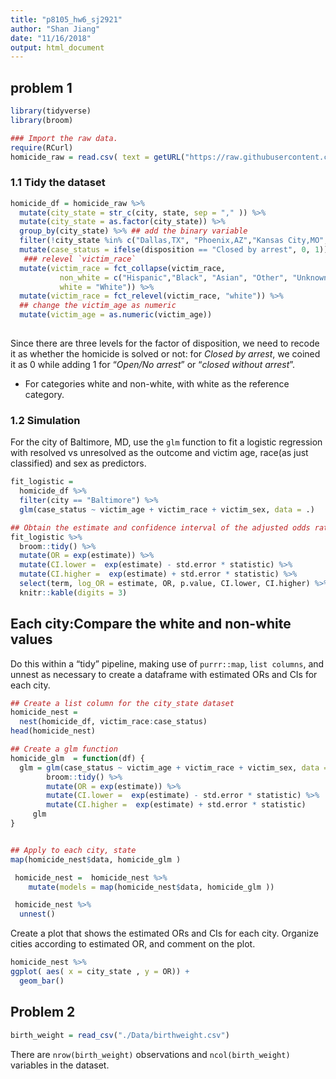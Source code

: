 ```yaml
---
title: "p8105_hw6_sj2921"
author: "Shan Jiang"
date: "11/16/2018"
output: html_document
---
```

## problem 1
```r
library(tidyverse)
library(broom)
```

```r
### Import the raw data.
require(RCurl)
homicide_raw = read.csv( text = getURL("https://raw.githubusercontent.com/washingtonpost/data-homicides/master/homicide-data.csv")) 
```

### 1.1 Tidy the dataset

```r
homicide_df = homicide_raw %>% 
  mutate(city_state = str_c(city, state, sep = "," )) %>% 
  mutate(city_state = as.factor(city_state)) %>% 
  group_by(city_state) %>% ## add the binary variable 
  filter(!city_state %in% c("Dallas,TX", "Phoenix,AZ","Kansas City,MO","Tulsa,AL" )) %>%
  mutate(case_status = ifelse(disposition == "Closed by arrest", 0, 1)) %>%
   ### relevel `victim_race`
  mutate(victim_race = fct_collapse(victim_race,  
           non_white = c("Hispanic","Black", "Asian", "Other", "Unknown"),
           white = "White")) %>% 
  mutate(victim_race = fct_relevel(victim_race, "white")) %>% 
  ## change the victim_age as numeric
  mutate(victim_age = as.numeric(victim_age)) 
  
```

Since there are three levels for the factor of disposition, we need to recode it as whether the homicide is solved or not: for *Closed by arrest*, we coined it as 0 while  adding 1 for "*Open/No arrest*" or "*closed without arrest*".

* For categories white and non-white, with white as the reference category. 


### 1.2 Simulation

For the city of Baltimore, MD, use the `glm` function to fit a logistic regression with resolved vs unresolved as the outcome and victim age, race(as just classified) and sex as predictors. 

```r
fit_logistic = 
  homicide_df %>% 
  filter(city == "Baltimore") %>% 
  glm(case_status ~ victim_age + victim_race + victim_sex, data = .) 

## Obtain the estimate and confidence interval of the adjusted odds ratio for solving homicides comparing non-white victims to white victims keeping all other variables fixed.
fit_logistic %>% 
  broom::tidy() %>% 
  mutate(OR = exp(estimate)) %>%
  mutate(CI.lower =  exp(estimate) - std.error * statistic) %>% 
  mutate(CI.higher =  exp(estimate) + std.error * statistic) %>%
  select(term, log_OR = estimate, OR, p.value, CI.lower, CI.higher) %>% 
  knitr::kable(digits = 3)
```

## Each city:Compare the white and non-white values 

Do this within a “tidy” pipeline, making use of `purrr::map`, `list columns`, and unnest as necessary to create a dataframe with estimated ORs and CIs for each city.

```r
## Create a list column for the city_state dataset
homicide_nest = 
  nest(homicide_df, victim_race:case_status)
head(homicide_nest)

## Create a glm function 
homicide_glm  = function(df) {
  glm = glm(case_status ~ victim_age + victim_race + victim_sex, data = homicide_df) %>% 
        broom::tidy() %>% 
        mutate(OR = exp(estimate)) %>%
        mutate(CI.lower =  exp(estimate) - std.error * statistic) %>% 
        mutate(CI.higher =  exp(estimate) + std.error * statistic) 
     glm 
}


## Apply to each city, state 
map(homicide_nest$data, homicide_glm )  

 homicide_nest =  homicide_nest %>% 
    mutate(models = map(homicide_nest$data, homicide_glm ))

 homicide_nest %>% 
  unnest()
```

Create a plot that shows the estimated ORs and CIs for each city. Organize cities according to estimated OR, and comment on the plot.

```r
homicide_nest %>% 
ggplot( aes( x = city_state , y = OR)) +
  geom_bar()


```


## Problem 2

```r
birth_weight = read_csv("./Data/birthweight.csv")
```

There are `nrow(birth_weight)` observations and `ncol(birth_weight)` variables in the dataset. 




